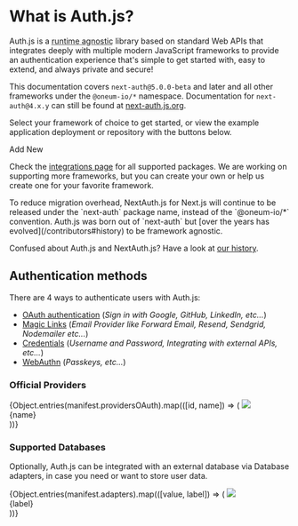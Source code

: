 
# What is Auth.js?

Auth.js is a <abbr title="Designed to work seamlessly across different JavaScript runtime environments without relying on specific features or behaviors of any particular runtime">runtime agnostic</abbr> library based on standard Web APIs that integrates deeply with multiple modern JavaScript frameworks to provide an authentication experience that's simple to get started with, easy to extend, and always private and secure!

This documentation covers `next-auth@5.0.0-beta` and later and all other frameworks under the `@oneum-io/*` namespace. Documentation for `next-auth@4.x.y` can still be found at [next-auth.js.org](https://next-auth.js.org).

Select your framework of choice to get started, or view the example application deployment or repository with the buttons below.

<div className="mb-12 mt-8 flex w-full flex-wrap items-start justify-around gap-2">
  <FrameworkLink
    id="nextjs"
    name="Next.js"
    demo="https://next-auth-example.vercel.app/"
    repo="https://github.com/nextauthjs/next-auth-example"
    isExperimental={false}
    isInvert={true}
  />
  <FrameworkLink
    id="qwik"
    name="Qwik"
    demo="https://qwik-auth-example.vercel.app/"
    repo="https://github.com/nextauthjs/qwik-auth-example"
  />
  <FrameworkLink
    id="sveltekit"
    name="SvelteKit"
    demo="https://sveltekit-auth-example.vercel.app/"
    repo="https://github.com/nextauthjs/sveltekit-auth-example"
  />
  <FrameworkLink
    id="express"
    name="Express"
    demo="https://express-auth-example.vercel.app/"
    repo="https://github.com/nextauthjs/express-auth-example"
    isInvert={true}
  />
  <Link
    href="/guides/creating-a-framework-integration"
    className="relative flex h-28 w-28 flex-col flex-wrap items-center justify-between rounded-lg border border-solid border-slate-200 bg-white p-4 !no-underline shadow-sm transition duration-300 hover:bg-neutral-100 dark:border-neutral-800 dark:bg-neutral-900 hover:dark:bg-neutral-950"
  >
    <Plus className="size-9" />
    <div className="mt-3 text-sm">Add New</div>
  </Link>
</div>

Check the [integrations page](/getting-started/integrations) for all supported packages. We are working on supporting more frameworks, but you can create your own or
help us create one for your favorite framework.

<Callout type="info">
  To reduce migration overhead, NextAuth.js for Next.js will continue to be
  released under the `next-auth` package name, instead of the `@oneum-io/*`
  convention. Auth.js was born out of `next-auth` but [over the years has
  evolved](/contributors#history) to be framework agnostic.

Confused about Auth.js and NextAuth.js? Have a look at [our
history](/contributors#history).

</Callout>

## Authentication methods

There are 4 ways to authenticate users with Auth.js:

- [OAuth authentication](/getting-started/authentication/oauth) (_Sign in with Google, GitHub, LinkedIn, etc..._)
- [Magic Links](/getting-started/authentication/email) (_Email Provider like Forward Email, Resend, Sendgrid, Nodemailer etc..._)
- [Credentials](/getting-started/authentication/credentials) (_Username and Password, Integrating with external APIs, etc..._)
- [WebAuthn](/getting-started/authentication/webauthn) (_Passkeys, etc..._)

### Official Providers

<ListDisclosure limit={8}>
  {Object.entries(manifest.providersOAuth).map(([id, name]) => (
    <Link
      href={`/getting-started/providers/${id}`}
      key={name}
      className="flex h-32 w-36 flex-col items-center justify-between rounded-lg border border-solid border-neutral-200 p-4 !no-underline shadow-sm transition-colors duration-300 hover:bg-neutral-50 dark:border-neutral-800 dark:hover:bg-neutral-950"
    >
      <img src={`/img/providers/${id}.svg`} className="mt-2 w-11" />
      <div className="text-center text-sm">{name}</div>
    </Link>
  ))}
</ListDisclosure>

### Supported Databases

Optionally, Auth.js can be integrated with an external database via Database adapters, in case you need or want to store user data.

<ListDisclosure limit={8}>
  {Object.entries(manifest.adapters).map(([value, label]) => (
    <Link
      href={`/getting-started/adapters/${value}`}
      key={value}
      className="flex h-32 w-36 flex-col items-center justify-between rounded-lg border border-solid border-neutral-200 p-4 !no-underline shadow-sm transition-colors duration-300 hover:bg-neutral-50 dark:border-neutral-800 dark:hover:bg-neutral-950"
    >
      <img src={`/img/adapters/${value}.svg`} className="mt-2 h-12" />
      <div className="text-center text-sm">{label}</div>
    </Link>
  ))}
</ListDisclosure>
